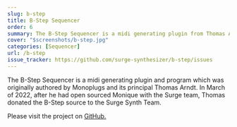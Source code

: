 ```yaml
---
slug: b-step
title: B-Step Sequencer
order: 6
summary: The B-Step Sequencer is a midi generating plugin from Thomas Arndt which became open source in March 2022.
cover: "$screenshots/b-step.jpg"
categories: [Sequencer]
url: /b-step
issue_tracker: https://github.com/surge-synthesizer/b-step/issues
---
```


The B-Step Sequencer is a midi generating plugin and program which was originally authored by Monoplugs and its principal Thomas Arndt. In March of 2022, after he had open sourced Monique with the Surge team, Thomas donated the B-Step source to the Surge Synth Team.

Please visit the project on [GitHub.](https://github.com/surge-synthesizer/b-step)
